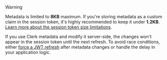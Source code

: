 > [!WARNING]
> Metadata is limited to **8KB** maximum. If you're storing metadata as a custom claim in the session token, it's highly recommended to keep it under **1.2KB**. [Learn more about the session token size limitations](/docs/guides/how-clerk-works/session-tokens#size-limitations).
>
> If you use Clerk metadata and modify it server-side, the changes won't appear in the session token until the next refresh. To avoid race conditions, either [force a JWT refresh](/docs/guides/force-token-refresh) after metadata changes or handle the delay in your application logic.
